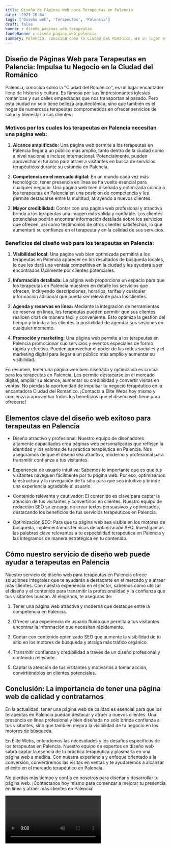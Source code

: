 ```yaml
---
title: Diseño de Páginas Web para Terapeutas en Palencia
date: '2023-10-04'
tags: ['Diseño web', 'Terapeutas', 'Palencia']
draft: false
banner : diseño_paginas_web_terapeutas
fondoBanner : diseño_pagina_web_palencia
summary: Palencia, conocida como la Ciudad del Románico, es un lugar encantador lleno de historia y cultura. Es famosa por sus impresionantes iglesias románicas y sus calles empedradas que nos transportan al pasado. Pero esta ciudad no solo tiene belleza arquitectónica, sino que también es el hogar de numerosos terapeutas comprometidos en ofrecer servicios de salud y bienestar a sus clientes.
---
```


## Diseño de Páginas Web para Terapeutas en Palencia: Impulsa tu Negocio en la Ciudad del Románico

Palencia, conocida como la "Ciudad del Románico", es un lugar encantador lleno de historia y cultura. Es famosa por sus impresionantes iglesias románicas y sus calles empedradas que nos transportan al pasado. Pero esta ciudad no solo tiene belleza arquitectónica, sino que también es el hogar de numerosos terapeutas comprometidos en ofrecer servicios de salud y bienestar a sus clientes.

### Motivos por los cuales los terapeutas en Palencia necesitan una página web:

1. **Alcance amplificado:** Una página web permite a los terapeutas en Palencia llegar a un público más amplio, tanto dentro de la ciudad como a nivel nacional e incluso internacional. Potencialmente, pueden aprovechar el turismo para atraer a visitantes en busca de servicios terapéuticos durante su estancia en Palencia.

2. **Competencia en el mercado digital:** En un mundo cada vez más tecnológico, tener presencia en línea se ha vuelto esencial para cualquier negocio. Una página web bien diseñada y optimizada coloca a los terapeutas en Palencia en una posición de competencia y les permite destacarse entre la multitud, atrayendo a nuevos clientes.

3. **Mayor credibilidad:** Contar con una página web profesional y atractiva brinda a los terapeutas una imagen más sólida y confiable. Los clientes potenciales podrán encontrar información detallada sobre los servicios que ofrecen, así como testimonios de otros clientes satisfechos, lo que aumentará su confianza en el terapeuta y en la calidad de sus servicios.

### Beneficios del diseño web para los terapeutas en Palencia:

1. **Visibilidad local:** Una página web bien optimizada permitirá a los terapeutas en Palencia aparecer en los resultados de búsqueda locales, lo que les dará una ventaja competitiva en la ciudad y les ayudará a ser encontrados fácilmente por clientes potenciales.

2. **Información detallada:** La página web proporciona un espacio para que los terapeutas en Palencia muestren en detalle los servicios que ofrecen, incluyendo descripciones, horarios, tarifas y cualquier información adicional que pueda ser relevante para los clientes.

3. **Agenda y reservas en línea:** Mediante la integración de herramientas de reserva en línea, los terapeutas pueden permitir que sus clientes realicen citas de manera fácil y conveniente. Esto optimiza la gestión del tiempo y brinda a los clientes la posibilidad de agendar sus sesiones en cualquier momento.

4. **Promoción y marketing:** Una página web permite a los terapeutas en Palencia promocionar sus servicios y eventos especiales de forma rápida y efectiva. Pueden aprovechar el poder de las redes sociales y el marketing digital para llegar a un público más amplio y aumentar su visibilidad.

En resumen, tener una página web bien diseñada y optimizada es crucial para los terapeutas en Palencia. Les permite destacarse en el mercado digital, ampliar su alcance, aumentar su credibilidad y convertir visitas en ventas. No pierdas la oportunidad de impulsar tu negocio terapéutico en la encantadora Ciudad del Románico. ¡Contacta a Élite Webs hoy mismo y comienza a aprovechar todos los beneficios que el diseño web tiene para ofrecerte!

<GifSeo />

<Cta />

## Elementos clave del diseño web exitoso para terapeutas en Palencia

- Diseño atractivo y profesional: Nuestro equipo de diseñadores altamente capacitados crea páginas web personalizadas que reflejan la identidad y los valores de tu práctica terapéutica en Palencia. Nos aseguramos de que el diseño sea atractivo, moderno y profesional para transmitir confianza a tus visitantes.

- Experiencia de usuario intuitiva: Sabemos lo importante que es que tus visitantes naveguen fácilmente por tu página web. Por eso, optimizamos la estructura y la navegación de tu sitio para que sea intuitivo y brinde una experiencia agradable al usuario.

- Contenido relevante y cautivador: El contenido es clave para captar la atención de tus visitantes y convertirlos en clientes. Nuestro equipo de redacción SEO se encarga de crear textos persuasivos y optimizados, destacando los beneficios de tus servicios terapéuticos en Palencia.

- Optimización SEO: Para que tu página web sea visible en los motores de búsqueda, implementamos técnicas de optimización SEO. Investigamos las palabras clave relevantes a tu especialidad terapéutica en Palencia y las integramos de manera estratégica en tu contenido.

## Cómo nuestro servicio de diseño web puede ayudar a terapeutas en Palencia

Nuestro servicio de diseño web para terapeutas en Palencia ofrece soluciones integrales que te ayudarán a destacarte en el mercado y a atraer más clientes. Con nuestra experiencia en el sector, sabemos cómo utilizar el diseño y el contenido para transmitir la profesionalidad y la confianza que tus visitantes buscan. Al elegirnos, te aseguras de:

1. Tener una página web atractiva y moderna que destaque entre la competencia en Palencia.

2. Ofrecer una experiencia de usuario fluida que permita a tus visitantes encontrar la información que necesitan rápidamente.

3. Contar con contenido optimizado SEO que aumente la visibilidad de tu sitio en los motores de búsqueda y atraiga más tráfico orgánico.

4. Transmitir confianza y credibilidad a través de un diseño profesional y contenido relevante.

5. Captar la atención de tus visitantes y motivarlos a tomar acción, convirtiéndolos en clientes potenciales.

## Conclusión: La importancia de tener una página web de calidad y contratarnos

En la actualidad, tener una página web de calidad es esencial para que los terapeutas en Palencia puedan destacar y atraer a nuevos clientes. Una presencia en línea profesional y bien diseñada no solo brinda confianza a tus visitantes, sino que también mejora la visibilidad de tu negocio en los motores de búsqueda.

En Élite Webs, entendemos las necesidades y los desafíos específicos de los terapeutas en Palencia. Nuestro equipo de expertos en diseño web sabrá captar la esencia de tu práctica terapéutica y plasmarla en una página web a medida. Con nuestra experiencia y enfoque orientado a la conversión, convertiremos las visitas en ventas y te ayudaremos a alcanzar el éxito en el mercado terapéutico en Palencia.

No pierdas más tiempo y confía en nosotros para diseñar y desarrollar tu página web. ¡Contáctanos hoy mismo para comenzar a mejorar tu presencia en línea y atraer más clientes en Palencia!

<Video />

<CtaBot job='Terapeutas' city='Palencia'/>

<Gmaps query='Palencia+españa+maps' />